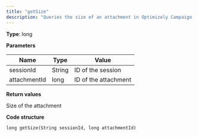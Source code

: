 ```yaml
---
title: "getSize"
description: "Queries the size of an attachment in Optimizely Campaign."
---
```


**Type**: long

**Parameters**

| Name         | Type   | Value                |
| ------------ | ------ | -------------------- |
| sessionId    | String | ID of the session    |
| attachmentId | long   | ID of the attachment |

**Return values**

Size of the attachment

**Code structure**

`long getSize(String sessionId, long attachmentId)
`